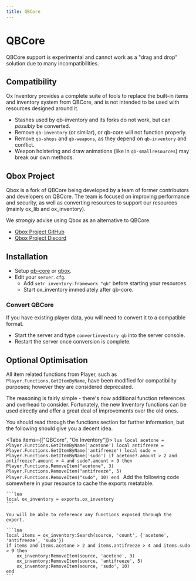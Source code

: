 ```yaml
---
title: QBCore
---
```



# QBCore

<Callout type="warning">
  QBCore support is experimental and cannot work as a "drag and drop" solution due to many incompatibilities.
</Callout>

## Compatibility

Ox Inventory provides a complete suite of tools to replace the built-in items and inventory system from QBCore, and is not intended to be used with resources designed around it.

- Stashes used by qb-inventory and its forks do not work, but can _possibly_ be converted.
- Remove `qb-inventory` (or similar), or qb-core will not function properly.
- Remove `qb-shops` and `qb-weapons`, as they depend on `qb-inventory` and conflict.
- Weapon holstering and draw animations (like in `qb-smallresources`) may break our own methods.

## Qbox Project

Qbox is a fork of QBCore being developed by a team of former contributors and developers on QBCore. The team is focused on improving performance and security, as well as converting resources to support our resources (mainly ox_lib and ox_inventory).

We _strongly_ advise using Qbox as an alternative to QBCore.

- [Qbox Project GitHub](https://github.com/Qbox-project/)
- [Qbox Project Discord](https://discord.gg/AtbwBuJHN5)

## Installation

- Setup [qb-core](https://github.com/qbcore-framework) or [qbox](https://github.com/Qbox-project/qb-core).
- Edit your `server.cfg`.
  - Add `setr inventory:framework "qb"` before starting your resources.
  - Start ox_inventory immediately after qb-core.

### Convert QBCore

If you have existing player data, you will need to convert it to a compatible format.

- Start the server and type `convertinventory qb` into the server console.
- Restart the server once conversion is complete.

## Optional Optimisation

All item related functions from Player, such as `Player.Functions.GetItemByName`, have been modified for compatibility purposes; however they are considered deprecated.

The reasoning is fairly simple - there's now additional function references and overhead to consider. Fortunately, the new Inventory functions can be used directly and offer a great deal of improvements over the old ones.

You should read through the functions section for further information, but the following should give you a decent idea.

<Tabs items={["QBCore", "Ox Inventory"]}>
  <Tab>
    ```lua
    local acetone = Player.Functions.GetItemByName('acetone')
    local antifreeze = Player.Functions.GetItemByName('antifreeze')
    local sudo = Player.Functions.GetItemByName('sudo')
    if acetone?.amount > 2 and antifreeze?.amount > 4 and sudo?.amount > 9 then
        Player.Functions.RemoveItem("acetone", 3)
        Player.Functions.RemoveItem("antifreeze", 5)
        Player.Functions.RemoveItem("sudo", 10)
    end
    ```
  </Tab>
  <Tab>
    Add the following code somewhere in your resource to cache the exports metatable.

    ```lua
    local ox_inventory = exports.ox_inventory
    ```

    You will be able to reference any functions exposed through the export.

    ```lua
    local items = ox_inventory:Search(source, 'count', {'acetone', 'antifreeze', 'sudo'})
    if items and items.acetone > 2 and items.antifreeze > 4 and items.sudo > 9 then
        ox_inventory:RemoveItem(source, 'acetone', 3)
        ox_inventory:RemoveItem(source, 'antifreeze', 5)
        ox_inventory:RemoveItem(source, 'sudo', 10)
    end
    ```
  </Tab>
</Tabs>
